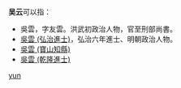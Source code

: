 '''吴云'''可以指：
*吳雲，字友雲。洪武初政治人物，官至刑部尚書。
*[[吳雲_(弘治進士)|吳雲 (弘治進士)]]，弘治六年進士、明朝政治人物。
*[[吳雲_(寶山知縣)|吳雲 (寶山知縣)]]
*[[吳雲_(乾隆進士)|吳雲 (乾隆進士)]]
{{disambig}}

[[Category:二字吳姓人名消歧義|yun]]